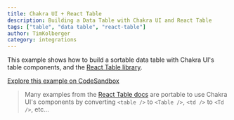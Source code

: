 ```yaml
---
title: Chakra UI + React Table
description: Building a Data Table with Chakra UI and React Table
tags: ["table", "data table", "react-table"]
author: TimKolberger
category: integrations
---
```


This example shows how to build a sortable data table with Chakra UI's table
components, and the [React Table library](https://react-table.tanstack.com/).

[Explore this example on CodeSandbox](https://codesandbox.io/s/chakra-ui-data-table-vfivp?file=/src/DataTable.tsx)

<!--
  App,
  Index,
  DataTable,
} from 'configs/sandpack-contents/react-table/react-table'

<SandpackEmbed
  dependencies={{
    '@tanstack/react-table': '8.5.11',
  }}
  files={{
    '/App.tsx': App,
    '/index.tsx': Index,
    '/DataTable.tsx': DataTable,
  }}
/> -->

> Many examples from the
> [React Table docs](https://react-table.tanstack.com/docs/examples/basic) are
> portable to use Chakra UI's components by converting `<table />` to
> `<Table />`, `<td />` to `<Td />`, etc...
